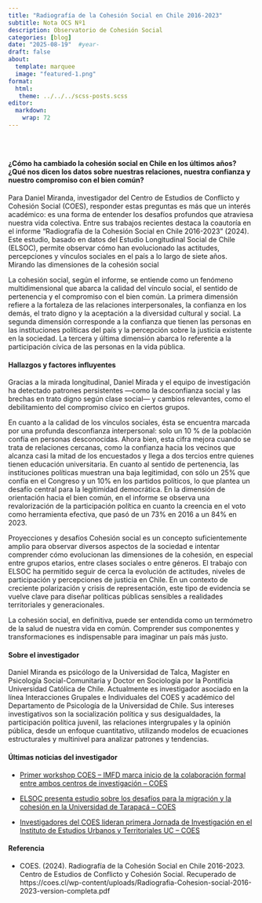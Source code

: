 ```yaml
---
title: "Radiografía de la Cohesión Social en Chile 2016-2023"
subtitle: Nota OCS Nº1
description: Observatorio de Cohesión Social
categories: [blog]
date: "2025-08-19"  #year-
draft: false
about:
  template: marquee
  image: "featured-1.png"
format: 
  html: 
   theme: ../../../scss-posts.scss
editor: 
  markdown: 
    wrap: 72
---
```


::: {style="display: flex; align-items: center; gap: 1rem; flex-wrap: wrap;"}
<a href="https://x.com/CentroCOES/status/1947356705081131071" target="_blank" style="text-decoration: none; color: inherit;">
<i class="bi bi-twitter-x" style="font-size: 1.5rem;"></i> </a>

<a href="https://coes.cl/2025/07/31/coes-y-cepal-abordan-los-desafios-de-la-cohesion-social-en-america-latina/" target="_blank" style="text-decoration: none; color: inherit;">
<i class="bi bi-globe" style="font-size: 1.5rem;"></i> </a>

<a href="https://www.instagram.com/p/DMYQ_p_uPW8/?utm_source=ig_web_copy_link&igsh=MzRlODBiNWFlZA==" target="_blank" style="text-decoration: none; color: inherit;">
<i class="bi bi-instagram" style="font-size: 1.5rem;"></i> </a>
:::

#### ¿Cómo ha cambiado la cohesión social en Chile en los últimos años? ¿Qué nos dicen los datos sobre nuestras relaciones, nuestra confianza y nuestro compromiso con el bien común?

Para Daniel Miranda, investigador del Centro de Estudios de Conflicto y
Cohesión Social (COES), responder estas preguntas es más que un interés
académico: es una forma de entender los desafíos profundos que atraviesa
nuestra vida colectiva. Entre sus trabajos recientes destaca la
coautoría en el informe “Radiografía de la Cohesión Social en Chile
2016-2023” (2024). Este estudio, basado en datos del Estudio
Longitudinal Social de Chile (ELSOC), permite observar cómo han
evolucionado las actitudes, percepciones y vínculos sociales en el país
a lo largo de siete años. Mirando las dimensiones de la cohesión social

La cohesión social, según el informe, se entiende como un fenómeno
multidimensional que abarca la calidad del vínculo social, el sentido de
pertenencia y el compromiso con el bien común. La primera dimensión
refiere a la fortaleza de las relaciones interpersonales, la confianza
en los demás, el trato digno y la aceptación a la diversidad cultural y
social. La segunda dimensión corresponde a la confianza que tienen las
personas en las instituciones políticas del país y la percepción sobre
la justicia existente en la sociedad. La tercera y última dimensión
abarca lo referente a la participación cívica de las personas en la vida
pública.

#### Hallazgos y factores influyentes

Gracias a la mirada longitudinal, Daniel Mirada y el equipo de
investigación ha detectado patrones persistentes —como la desconfianza
social y las brechas en trato digno según clase social— y cambios
relevantes, como el debilitamiento del compromiso cívico en ciertos
grupos.

En cuanto a la calidad de los vínculos sociales, ésta se encuentra
marcada por una profunda desconfianza interpersonal: solo un 10 % de la
población confía en personas desconocidas. Ahora bien, esta cifra mejora
cuando se trata de relaciones cercanas, como la confianza hacia los
vecinos que alcanza casi la mitad de los encuestados y llega a dos
tercios entre quienes tienen educación universitaria. En cuanto al
sentido de pertenencia, las instituciones políticas muestran una baja
legitimidad, con sólo un 25% que confía en el Congreso y un 10% en los
partidos políticos, lo que plantea un desafío central para la
legitimidad democrática. En la dimensión de orientación hacia el bien
común, en el informe se observa una revalorización de la participación
política en cuanto la creencia en el voto como herramienta efectiva, que
pasó de un 73% en 2016 a un 84% en 2023.

Proyecciones y desafíos Cohesión social es un concepto suficientemente
amplio para observar diversos aspectos de la sociedad e intentar
comprender cómo evolucionan las dimensiones de la cohesión, en especial
entre grupos etarios, entre clases sociales o entre géneros. El trabajo
con ELSOC ha permitido seguir de cerca la evolución de actitudes,
niveles de participación y percepciones de justicia en Chile. En un
contexto de creciente polarización y crisis de representación, este tipo
de evidencia se vuelve clave para diseñar políticas públicas sensibles a
realidades territoriales y generacionales.

La cohesión social, en definitiva, puede ser entendida como un
termómetro de la salud de nuestra vida en común. Comprender sus
componentes y transformaciones es indispensable para imaginar un país
más justo.

#### Sobre el investigador

Daniel Miranda es psicólogo de la Universidad de Talca, Magíster en
Psicología Social-Comunitaria y Doctor en Sociología por la Pontificia
Universidad Católica de Chile. Actualmente es investigador asociado en
la línea Interacciones Grupales e Individuales del COES y académico del
Departamento de Psicología de la Universidad de Chile. Sus intereses
investigativos son la socialización política y sus desigualdades, la
participación política juvenil, las relaciones intergrupales y la
opinión pública, desde un enfoque cuantitativo, utilizando modelos de
ecuaciones estructurales y multinivel para analizar patrones y
tendencias.

#### Últimas noticias del investigador

-   [Primer workshop COES – IMFD marca inicio de la colaboración formal
    entre ambos centros de investigación –
    COES](https://coes.cl/2025/06/26/primer-workshop-coes-imfd-marca-inicio-de-la-colaboracion-formal-entre-ambos-centros-de-investigacion/)

-   [ELSOC presenta estudio sobre los desafíos para la migración y la
    cohesión en la Universidad de Tarapacá –
    COES](https://coes.cl/2025/06/25/elsoc-presenta-estudio-sobre-los-desafios-para-la-migracion-y-la-cohesion-en-la-universidad-de-tarapaca/)

-   [Investigadores del COES lideran primera Jornada de Investigación en
    el Instituto de Estudios Urbanos y Territoriales UC –
    COES](https://coes.cl/2024/06/25/investigadores-del-coes-lideran-primera-jornada-de-investigacion-en-el-instituto-de-estudios-urbanos-y-territoriales-uc/)

#### Referencia

-   COES. (2024). Radiografía de la Cohesión Social en Chile 2016-2023.
    Centro de Estudios de Conflicto y Cohesión Social. Recuperado de
    https://coes.cl/wp-content/uploads/Radiografia-Cohesion-social-2016-2023-version-completa.pdf
